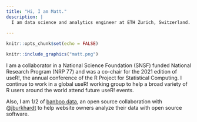 ```yaml
---
title: "Hi, I am Matt."
description: |
  I am data science and analytics engineer at ETH Zurich, Switzerland. In early 2022, I've joined [cynkra](https://cynkra.com) in an advisory role. I contribute to open source software and the R Project for Statistical Computing in particular. At work, I design solutions for state of the art data processing, management and dissemination.
  
---
```


```r
knitr::opts_chunk$set(echo = FALSE)
```

```r
knitr::include_graphics("matt.png")
```



I am a collaborator in a National Science Foundation (SNSF) funded National Research Program (NRP 77) and was a co-chair for the 2021 edition of useR!, the annual  conference of the R Project for Statistical Computing. I continue to work in a global 
useR! working group to help a broad variety of R users around the world attend future useR! events. 

Also, I am 1/2 of [banboo data](https://buymeacoffee.com/banboo), an open source collaboration with @[jburkhardt](https://github.com/jburkhardt) to help website owners analyze their data with open source software. 





